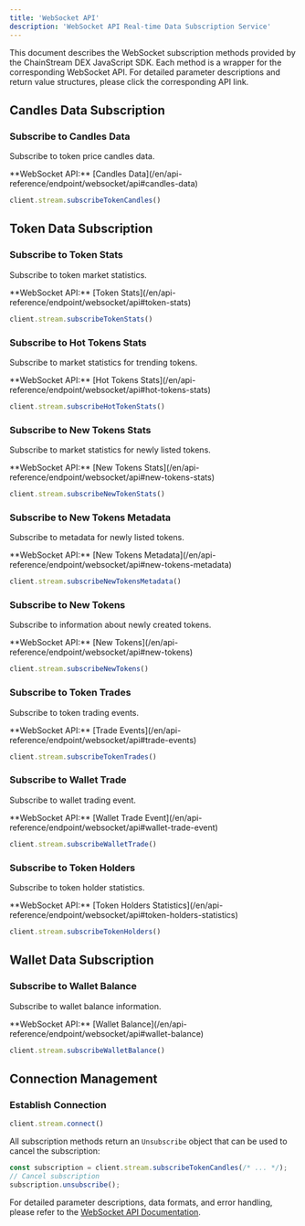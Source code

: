 ```yaml
---
title: 'WebSocket API'
description: 'WebSocket API Real-time Data Subscription Service'
---
```


This document describes the WebSocket subscription methods provided by the ChainStream DEX JavaScript SDK. Each method is a wrapper for the corresponding WebSocket API. For detailed parameter descriptions and return value structures, please click the corresponding API link.

## Candles Data Subscription

### Subscribe to Candles Data
Subscribe to token price candles data.

<Tip>
  **WebSocket API:** [Candles Data](/en/api-reference/endpoint/websocket/api#candles-data)
</Tip>

```typescript
client.stream.subscribeTokenCandles()
```

## Token Data Subscription

### Subscribe to Token Stats
Subscribe to token market statistics.

<Tip>
  **WebSocket API:** [Token Stats](/en/api-reference/endpoint/websocket/api#token-stats)
</Tip>

```typescript
client.stream.subscribeTokenStats()
```

### Subscribe to Hot Tokens Stats
Subscribe to market statistics for trending tokens.

<Tip>
  **WebSocket API:** [Hot Tokens Stats](/en/api-reference/endpoint/websocket/api#hot-tokens-stats)
</Tip>

```typescript
client.stream.subscribeHotTokenStats()
```

### Subscribe to New Tokens Stats
Subscribe to market statistics for newly listed tokens.

<Tip>
  **WebSocket API:** [New Tokens Stats](/en/api-reference/endpoint/websocket/api#new-tokens-stats)
</Tip>

```typescript
client.stream.subscribeNewTokenStats()
```

### Subscribe to New Tokens Metadata
Subscribe to metadata for newly listed tokens.

<Tip>
  **WebSocket API:** [New Tokens Metadata](/en/api-reference/endpoint/websocket/api#new-tokens-metadata)
</Tip>

```typescript
client.stream.subscribeNewTokensMetadata()
```

### Subscribe to New Tokens
Subscribe to information about newly created tokens.

<Tip>
  **WebSocket API:** [New Tokens](/en/api-reference/endpoint/websocket/api#new-tokens)
</Tip>

```typescript
client.stream.subscribeNewTokens()
```

### Subscribe to Token Trades
Subscribe to token trading events.

<Tip>
  **WebSocket API:** [Trade Events](/en/api-reference/endpoint/websocket/api#trade-events)
</Tip>

```typescript
client.stream.subscribeTokenTrades()
```

### Subscribe to Wallet Trade
Subscribe to wallet trading event.

<Tip>
  **WebSocket API:** [Wallet Trade Event](/en/api-reference/endpoint/websocket/api#wallet-trade-event)
</Tip>

```typescript
client.stream.subscribeWalletTrade()
```

### Subscribe to Token Holders
Subscribe to token holder statistics.

<Tip>
  **WebSocket API:** [Token Holders Statistics](/en/api-reference/endpoint/websocket/api#token-holders-statistics)
</Tip>

```typescript
client.stream.subscribeTokenHolders()
```

## Wallet Data Subscription

### Subscribe to Wallet Balance
Subscribe to wallet balance information.

<Tip>
  **WebSocket API:** [Wallet Balance](/en/api-reference/endpoint/websocket/api#wallet-balance)
</Tip>

```typescript
client.stream.subscribeWalletBalance()
```

## Connection Management

### Establish Connection
```typescript
client.stream.connect()
```

All subscription methods return an `Unsubscribe` object that can be used to cancel the subscription:

```typescript
const subscription = client.stream.subscribeTokenCandles(/* ... */);
// Cancel subscription
subscription.unsubscribe();
```

For detailed parameter descriptions, data formats, and error handling, please refer to the [WebSocket API Documentation](/en/api-reference/endpoint/websocket/api).